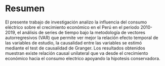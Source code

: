 \newpage    

# Resumen

El presente trabajo de investigación analizo la influencia del consumo eléctrico sobre el crecimiento económico en el Perú en el periodo 2010-2019, el análisis de series de tiempo bajo la metodología de vectores autorregresivos (VAR) que permite ver mejor la relación efecto temporal de las variables de estudio, la causalidad entre las variables se estimó mediante el test de causalidad de Granger. Los resultados obtenidos muestran existe relación causal unilateral que va desde el crecimiento económico hacia el consumo electrico apoyando la hipotesis conservadora.

